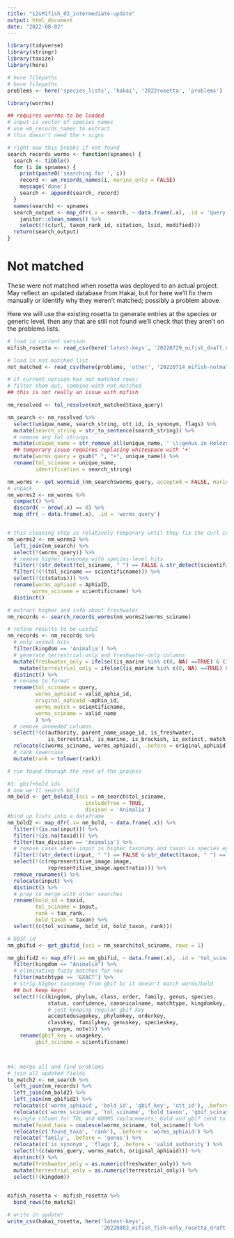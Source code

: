 ```yaml
---
title: "12sMifish_03_intermediate-update"
output: html_document
date: "2022-08-02"
---
```


```r
library(tidyverse)
library(stringr)
library(taxize)
library(here)

# here filepaths
# here filepaths
problems <- here('species_lists', 'hakai', '2022rosetta', 'problems')
```

```r
library(worrms)

## requires worrms to be loaded
# input is vector of species names
# use wm_records_names to extract 
# this doesn't need the + signs

# right now this breaks if not-found
search_records_worms <- function(spnames) {
  search <- tibble()
  for (i in spnames) {
    print(paste0('searching for ', i))
    record <- wm_records_names(i, marine_only = FALSE)
    message('done')
    search <- append(search, record)
  }
  names(search) <- spnames
  search_output <- map_dfr(.x = search, ~ data.frame(.x), .id = 'query') %>%
    janitor::clean_names() %>%
    select(!(c(url, taxon_rank_id, citation, lsid, modified)))
  return(search_output)
}
```



# Not matched

These were not matched when rosetta was deployed to an actual project. May reflect an updated database from Hakai, but for here we'll fix them manually or identify why they weren't matched; possibly a problem above.

Here we will use the existing rosetta to generate entries at the species or generic level, then any that are still not found we'll check that they aren't on the problems lists.
```r
# load in current version
mifish_rosetta <- read_csv(here('latest-keys', '20220729_mifish_draft.csv'))[-1]

# load in not matched list
not_matched <- read_csv(here(problems, 'other', '20220714_mifish-notmatched.csv'))

# if current version has not matched rows:
# filter them out, combine with not_matched
## this is not really an issue with mifish
```


```r
nm_resolved <- tol_resolve(not_matched$taxa_query)

nm_search <- nm_resolved %>%
  select(unique_name, search_string, ott_id, is_synonym, flags) %>%
  mutate(search_string = str_to_sentence(search_string)) %>%
  # remove any tol strings
  mutate(unique_name = str_remove_all(unique_name, ' \\(genus in Holozoa\\)')) %>%
  ## temporary issue requires replacing whitespace with '+'
  mutate(worms_query = gsub(" ", "+", unique_name)) %>%
  rename(tol_sciname = unique_name,
         identification = search_string)

nm_worms <- get_wormsid_(nm_search$worms_query, accepted = FALSE, marine_only = FALSE)
# unpack
nm_worms2 <- nm_worms %>% 
  compact() %>%
  discard( ~ nrow(.x) == 0) %>%
  map_dfr( ~ data.frame(.x), .id = 'worms_query')


# this cleaning step is relatively temporary until they fix the curl issue
nm_worms2 <- nm_worms2 %>%
  left_join(nm_search) %>%
  select(!(worms_query)) %>%
  # remove higher taxonomy with species-level hits
  filter(!(str_detect(tol_sciname, " ") == FALSE & str_detect(scientificname, " ") == TRUE)) %>%
  filter(!(!(tol_sciname == scientificname))) %>%
  select(!(c(status))) %>%
  rename(worms_aphiaid = AphiaID,
        worms_sciname = scientificname) %>%
  distinct()

# extract higher and info about freshwater
nm_records <- search_records_worms(nm_worms2$worms_sciname)

# refine results to be useful
nm_records <- nm_records %>%
  # only animal hits
  filter(kingdom == 'Animalia') %>%
  # generate terrestrial-only and freshwater-only columns
  mutate(freshwater_only = ifelse((is_marine %in% c(0, NA) ==TRUE) & (is_brackish %in% c(0,NA) == TRUE) & (is_freshwater == 1),  "1", "0")) %>%
    mutate(terrestrial_only = ifelse((is_marine %in% c(0, NA) ==TRUE) & (is_brackish %in% c(0,NA) == TRUE) & (is_terrestrial == 1),  "1", "0")) %>%
  distinct() %>%
  # rename to format
  rename(tol_sciname = query,
         worms_aphiaid = valid_aphia_id,
         original_aphiaid =aphia_id,
         worms_match = scientificname,
         worms_sciname = valid_name
         ) %>%
  # remove unneeded columns
  select(!(c(authority, parent_name_usage_id, is_freshwater, 
             is_terrestrial, is_marine, is_brackish, is_extinct, match_type))) %>%
  relocate(c(worms_sciname, worms_aphiaid), .before = original_aphiaid) %>%
  # rank lowercase
  mutate(rank = tolower(rank))

# run found thorugh the rest of the process

#3: gbif+bold ids
# now we'll search bold
nm_bold <- get_boldid_(sci = nm_search$tol_sciname, 
                         includeTree = TRUE,
                         divison = 'Animalia')
#bind up lists into a dataframe
nm_bold2 <- map_dfr(.x= nm_bold, ~ data.frame(.x)) %>%
  filter(!(is.na(input))) %>%
  filter(!(is.na(taxid))) %>%
  filter(tax_division == 'Animalia') %>%
  # remove cases where input is higher taxonomy and taxon is species epthet
  filter(!(str_detect(input, " ") == FALSE & str_detect(taxon, " ") == TRUE)) %>%
  select(!(c(representitive_image.image, 
             representitive_image.apectratio))) %>%
  remove_rownames() %>%
  relocate(input) %>%
  distinct() %>%
  # prep to merge with other searches
  rename(bold_id = taxid,
         tol_sciname = input,
         rank = tax_rank,
         bold_taxon = taxon) %>%
  select((c(tol_sciname, bold_id, bold_taxon, rank)))

# GBIF id
nm_gbifid <- get_gbifid_(sci = nm_search$tol_sciname, rows = 1)

nm_gbifid2 <- map_dfr(.x= nm_gbifid, ~ data.frame(.x), .id = 'tol_sciname') %>%
  filter(kingdom == "Animalia") %>%
  # eliminating fuzzy matches for now
  filter(matchtype == 'EXACT') %>%
  # strip higher taxonomy from gbif bc it doesn't match worms/bold
  ## but keep keys!
  select(!(c(kingdom, phylum, class, order, family, genus, species,
             status, confidence, canonicalname, matchtype, kingdomkey,
             # just keeping regular gbif key
             acceptedusagekey, phylumkey, orderkey,
             classkey, familykey, genuskey, specieskey,
             synonym, note))) %>%
    rename(gbif_key = usagekey,
         gbif_sciname = scientificname)



#4: merge all and find problems
# join all updated fields
to_match2 <- nm_search %>%
  left_join(nm_records) %>%
  left_join(nm_bold2) %>%
  left_join(nm_gbifid2) %>%
  relocate(c('worms_aphiaid', 'bold_id', 'gbif_key', 'ott_id'), .before = 'phylum') %>%
  relocate(c('worms_sciname', 'tol_sciname', 'bold_taxon', 'gbif_sciname'), .before = 'phylum') %>%
  #single column for TOL and WORMS replacements; bold and gbif tend to follow TOL
  mutate(found_taxa = coalesce(worms_sciname, tol_sciname)) %>%
  relocate(c('found_taxa', 'rank'), .before = 'worms_aphiaid') %>%
  relocate('family', .before = 'genus') %>%
  relocate(c('is_synonym', 'flags'), .before = 'valid_authority') %>%
  select(!(c(worms_query, worms_match, original_aphiaid))) %>%
  distinct() %>%
  mutate(freshwater_only = as.numeric(freshwater_only)) %>%
  mutate(terrestrial_only = as.numeric(terrestrial_only)) %>%
  select(!(kingdom))
  
```



```r
mifish_rosetta <- mifish_rosetta %>%
  bind_rows(to_match2)

# write in update!
write_csv(hakai_rosetta, here('latest-keys',
                              '20220803_mifish_fish-only_rosetta_draft.csv'))

```




